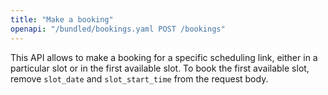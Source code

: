 ```yaml
---
title: "Make a booking"
openapi: "/bundled/bookings.yaml POST /bookings"
---
```



This API allows to make a booking for a specific scheduling link, either in a particular slot or in the first available slot. To book the first available slot, remove `slot_date` and `slot_start_time` from the request body.

<SubdomainInfo />
